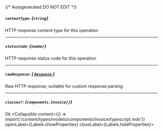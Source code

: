 {/* Autogenerated DO NOT EDIT  */}

##### `contentType`: *{`string`}*
HTTP response content type for this operation

---
##### `statusCode`: *{`number`}*
HTTP response status code for this operation

---
##### `rawResponse`: [*{ `Response` }*](https://developer.mozilla.org/en-US/docs/Web/API/Response)
Raw HTTP response; suitable for custom response parsing

---
##### `classes?`: *{`components.Invoice[]`}*
Ok
<Collapsible content={() => import('/content/types/models/components/invoice/typescript.mdx')} openLabel={Labels.showProperties} closeLabel={Labels.hideProperties}>
</Collapsible>


